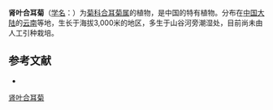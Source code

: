 {{Speciesbox
| name = 肾叶合耳菊
| status = 
| status_system = 
| image =
| genus = Synotis
| species = reniformis
| authority = Y. L. Chen
}}

'''肾叶合耳菊'''（[[学名|学名]]：{{lang|la|''Synotis reniformis''}}）为[[菊科|菊科]][[合耳菊属|合耳菊属]]的植物，是中国的特有植物。分布在[[中国大陆|中国大陆]]的[[云南|云南]]等地，生长于海拔3,000米的地区，多生于山谷河旁潮湿处，目前尚未由人工引种栽培。

== 参考文献 ==
<div class="references-small">
* {{cite web| url =http://www.bioinfo.cn/db05/KmzwSpecies.php?action=view&id=5775| title =肾叶合耳菊| work =《中国高等植物数据库全库》| publisher =中国科学院微生物研究所| author =昆明植物研究所| accessdate =2009-02-25| deadurl =yes| archiveurl =https://web.archive.org/web/20160305073741/http://www.bioinfo.cn/db05/KmzwSpecies.php?action=view&id=5775| archivedate =2016-03-05}}
</div>
{{Taxonbar|from=Q15232053}}

[[Category:合耳菊属|肾叶合耳菊]]


{{植物小作品}}
